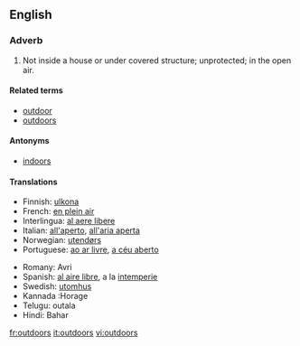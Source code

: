 ==English==
===Adverb===
#Not inside a house or under covered structure; unprotected; in the open air.
====Related terms====
*[[outdoor]]
*[[outdoors]]

====Antonyms====
*[[indoors]]

====Translations====
{{top}}
*Finnish: [[ulkona]]
*French: [[en plein air]]
*Interlingua: [[al aere libere]]
*Italian: [[all'aperto]], [[all'aria aperta]]
*Norwegian: [[utendørs]]
*Portuguese: [[ao ar livre]], [[a céu aberto]]
{{mid}}
*Romany: Avri
*Spanish: [[al aire libre]], a la [[intemperie]]
*Swedish: [[utomhus]]
*Kannada :Horage
*Telugu: outala
*Hindi: Bahar
{{bottom}}

[[fr:outdoors]]
[[it:outdoors]]
[[vi:outdoors]]